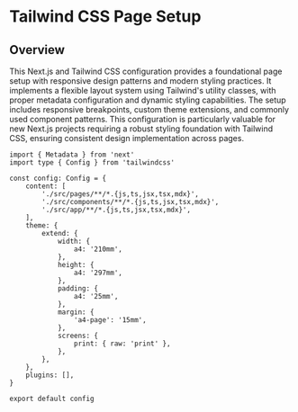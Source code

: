 # Tailwind CSS Page Setup

## Overview

This Next.js and Tailwind CSS configuration provides a foundational page setup with responsive design patterns and modern styling practices. It implements a flexible layout system using Tailwind's utility classes, with proper metadata configuration and dynamic styling capabilities. The setup includes responsive breakpoints, custom theme extensions, and commonly used component patterns. This configuration is particularly valuable for new Next.js projects requiring a robust styling foundation with Tailwind CSS, ensuring consistent design implementation across pages.

```tsx
import { Metadata } from 'next'
import type { Config } from 'tailwindcss'

const config: Config = {
	content: [
		'./src/pages/**/*.{js,ts,jsx,tsx,mdx}',
		'./src/components/**/*.{js,ts,jsx,tsx,mdx}',
		'./src/app/**/*.{js,ts,jsx,tsx,mdx}',
	],
	theme: {
		extend: {
			width: {
				a4: '210mm',
			},
			height: {
				a4: '297mm',
			},
			padding: {
				a4: '25mm',
			},
			margin: {
				'a4-page': '15mm',
			},
			screens: {
				print: { raw: 'print' },
			},
		},
	},
	plugins: [],
}

export default config
```
